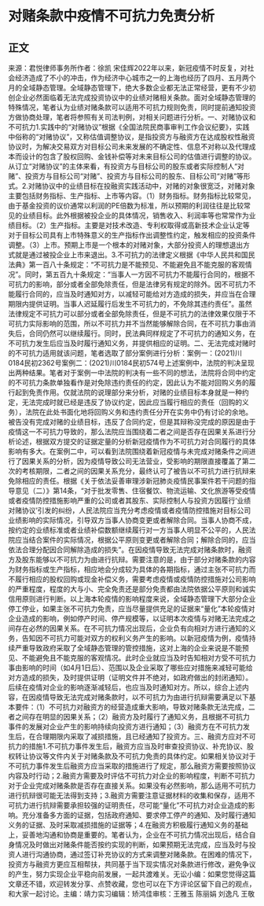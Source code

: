 # 对赌条款中疫情不可抗力免责分析
## 正文
来源：君悦律师事务所作者：徐凯 宋佳辉2022年以来，新冠疫情不时反复，对社会经济造成了不小的冲击，作为经济中心城市之一的上海也经历了四月、五月两个月的全域静态管理。全域静态管理下，绝大多数企业都无法正常经营，更有不少初创企业必然面临着无法完成投资协议中的业绩对赌相关条款。面对全域静态管理的特殊情况，笔者认为业绩对赌条款可以适用不可抗力规则免责，同时提前通知投资方做协商处理，笔者将参照有关司法判例，对相关问题进行分析。一、对赌协议和不可抗力1.实践中的“对赌协议”根据《全国法院民商事审判工作会议纪要》，实践中俗称的“对赌协议”，又称估值调整协议，是指投资方与融资方在达成股权性融资协议时，为解决交易双方对目标公司未来发展的不确定性、信息不对称以及代理成本而设计的包含了股权回购、金钱补偿等对未来目标公司的估值进行调整的协议。从订立“对赌协议”的主体来看，有投资方与目标公司的股东或者实际控制人“对赌”、投资方与目标公司“对赌”、投资方与目标公司的股东、目标公司“对赌”等形式。2.对赌协议中的业绩目标在投融资实践活动中，对赌的对象很宽泛，对赌对象主要包括财务指标、生产指标、上市等内容。（1）财务指标。财务指标比较常见，由于基金投资的议价通常以利润的PE倍数为标准，所以预期的利润往往是比较常见的业绩目标。此外根据被投企业的具体情况，销售收入、利润率等也常常作为业绩目标。（2）生产指标。主要是对技术改造、专利权取得或高新技术企业认定等对于目标公司具有上市特殊意义的生产指标作出调整性约定，触发相应的投资条件调整。（3）上市。预期上市是一个根本的对赌对象，大部分投资人的理想退出方式就是通过被投企业上市来退出。3.不可抗力的法律定义根据《中华人民共和国民法典》第一百八十条规定：“不可抗力是不能预见、不能避免且不能克服的客观情况”。同时，第五百九十条规定：“当事人一方因不可抗力不能履行合同的，根据不可抗力的影响，部分或者全部免除责任，但是法律另有规定的除外。因不可抗力不能履行合同的，应当及时通知对方，以减轻可能给对方造成的损失，并应当在合理期限内提供证明。当事人迟延履行后发生不可抗力的，不免除其违约责任”。虽然法律规定不可抗力可以部分或者全部免除责任，但是不可抗力的法律效果仅限于不可抗力实际影响的范围，所以不可抗力并不当然能够解除合同，在不可抗力事由消失后，合同仍然可以继续履行。同时，民法典同样规定了不可抗力的通知义务，在不可抗力发生后应当及时履行通知义务，并提供相应的证明。二、无法完成对赌时的不可抗力适用就该问题，笔者选取了部分案例进行分析：案例一：(2021)川0184民初2362号案例二：(2021)川0184民初574号上述案例中，法院的判决呈现出两种结果。笔者对于案例一中法院的判决有一些不同的想法，法院将合同中约定的不可抗力条款单独看作是对免除违约责任的约定，因此认为不能对回购义务的履行起到免责作用。仅就法院的说理部分来分析，对赌的业绩目标本身就是一种约定，无法完成时就已经是违反了协议约定，因此应当履行相应的责任（回购的义务），法院在此处书面化地将回购义务和违约责任分开在实务中仍有讨论的余地。被告没有完成对赌的业绩目标，违反了合同约定，但是其辩称没完成的原因是由于疫情这一不可抗力导致的，那么法院应当围绕着二者之间是否存在因果关系进行分析论述，根据双方提交的证据定量的分析新冠疫情作为不可抗力对合同履行的具体影响有多大。在案例二中，可以看到法院围绕着新冠疫情与未完成对赌条件之间进行了因果关系的分析，因为疫情导致公司无法营业，受影响的期限直接覆盖了第二次的考核期限，二者之间的因果关系充分，最终认可了被告以不可抗力进行抗辩来免除相应的责任。根据《关于依法妥善审理涉新冠肺炎疫情民事案件若干问题的指导意见（二）》第14条，“对于批发零售、住宿餐饮、物流运输、文化旅游等受疫情或者疫情防控措施影响严重的公司或者其股东、实际控制人与投资方因履行‘业绩对赌协议’引发的纠纷，人民法院应当充分考虑疫情或者疫情防控措施对目标公司业绩影响的实际情况，引导双方当事人协商变更或者解除合同。当事人协商不成，按约定的业绩标准或者业绩补偿数额继续履行对一方当事人明显不公平的，人民法院应当结合案件的实际情况，根据公平原则变更或者解除合同；解除合同的，应当依法合理分配因合同解除造成的损失”。在因疫情导致无法完成对赌条款时，融资方及股东能够以不可抗力为由进行抗辩。需要注意的是，由于部分对赌条款的内容为财务指标或生产指标，相应地会分成较为具体的各期指标，通过主张不可抗力而不履行相应的股权回购或现金补偿义务，需要考虑疫情或疫情防控措施对公司影响的严重程度，程度的大与小、完全免责还是部分免责都由法院依据公平原则和诚实信用原则进行判断。以上海本轮疫情的影响程度来说，全域静态管理下大部分企业停工停业，如果主张不可抗力免责，应当尽量提供充足的证据来“量化”本轮疫情对企业造成的影响，例如停产时间、停产规模等，以证明本次疫情与对赌无法完成之间存在必然的因果关系。在不可抗力情况出现后，企业负有向相对方进行通知的义务，告知因不可抗力可能对双方的权利义务产生的影响。以新冠疫情为例，疫情持续严重导致政府采取了全域静态管理的管控措施，这对上海的企业来说是不能预见、不能避免且不能克服的客观情况。此时企业就应当及时告知相对方受不可抗力事由影响的时间（如4月1日后）、范围以及企业采取了哪些应对措施来减轻可能给对方造成的损失，及时提供证明（证明文件并不绝对，如政府做出的封闭通知）。后续在疫情对企业的影响逐渐减轻后，也应当及时通知对方。所以，综合上述内容，在因疫情导致无法完成对赌条款时，以不可抗力为由进行抗辩需要满足以下基本要件：（1）不可抗力对融资方的经营造成重大影响，导致对赌条款无法完成，二者之间存在明显的因果关系；（2）融资方及时履行了通知义务，且根据不可抗力事件的发展对企业产生的影响持续向投资方进行通知；（3）融资方在不可抗力发生后，在合理期限内采取了减损措施，且已经通知了投资方。三、融资方应对不可抗力的措施1.不可抗力事件发生后，融资方应当及时审查投资协议、补充协议、股权转让协议等文件内关于对赌条款及不可抗力免责的具体约定。如果相关协议对于不可抗力事件发生后融资方应当采取的措施进行了规定，那么融资方需要按照协议内容及时行动；2.融资方需要及时评估不可抗力对企业的影响程度，判断不可抗力对于企业完成对赌条款是否存在直接关系。如果没有必然影响，那么适用不可抗力进行抗辩很可能无法得到支持；3.融资方需要注意证据材料的收集和保存，适用不可抗力进行抗辩需要承担较强的证明责任，尽可能“量化”不可抗力对企业造成的影响。充分准备多方面的证据，包括政府通知、要求停工停产的通知、及时履行通知义务的证据、及时采取减损措施的证据等；4.在融资方积极履行通知义务的基础上，妥善地沟通和协商是重要的。笔者认为，企业在不可抗力情况出现后，结合自身情况及时做出对赌条件能否按约实现的判断，如果预期无法完成，应当及时与投资人进行沟通协商，通过签订补充协议的方式来调整对赌条款。在困难的情况下，投资方与融资方更应互相帮扶，共同基于当下现实情况对条款进行修改，避免争议的产生，努力实现企业平稳向前发展，一起共渡难关。无讼小编：如果您觉得这篇文章还不错，欢迎转发分享、点赞收藏，您也可以在下方评论区留下自己的观点，和大家一起讨论。主编：靖力实习编辑：矫鸿佳审核：王雅玉 陈丽娟 刘逸凡 王敬